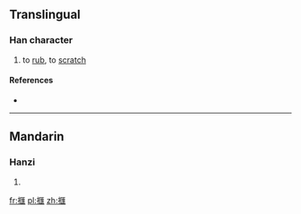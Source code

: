 {{also|㧟}}
==Translingual==

===Han character===
{{Han char|rn=64|rad=手|as=13|sn=16|four=|canj=手尸水土 (QSEG), X手尸水土 (XQSEG)|ids=⿰[[扌]][[匯]]}}

# to [[rub]], to [[scratch]]

====References====
* {{Han ref|kx=0458.320|dkj=12823|dj=0807.190|hdz=31967.090|uh=64D3|ud=25811}}

----

==Mandarin==

===Hanzi===
{{cmn-hanzi|sim=㧟|pin=[[kuǎi]] ([[kuai3]])|wg=k'uai<sup>3</sup>}}

# {{defn|lang=cmn|sort=手13}}

[[fr:擓]]
[[pl:擓]]
[[zh:擓]]